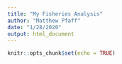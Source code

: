 ```yaml
---
title: "My Fisheries Analysis"
author: "Matthew Pfaff"
date: "1/28/2020"
output: html_document
---
```


```r
knitr::opts_chunk$set(echo = TRUE)
```
